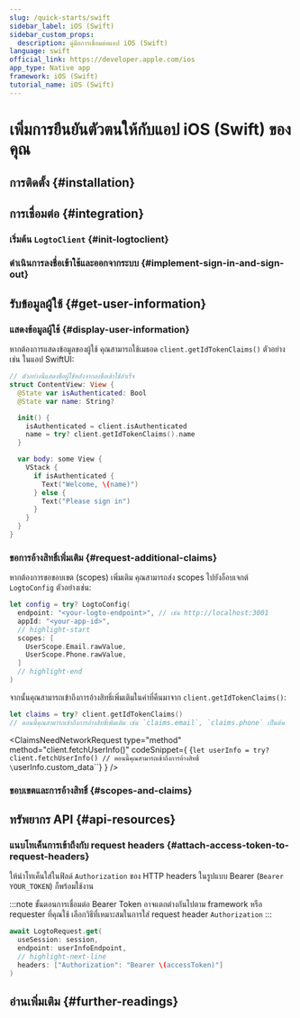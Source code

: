 ```yaml
---
slug: /quick-starts/swift
sidebar_label: iOS (Swift)
sidebar_custom_props:
  description: คู่มือการเชื่อมต่อแอป iOS (Swift)
language: swift
official_link: https://developer.apple.com/ios
app_type: Native app
framework: iOS (Swift)
tutorial_name: iOS (Swift)
---
```





# เพิ่มการยืนยันตัวตนให้กับแอป iOS (Swift) ของคุณ

<AppNote type="Native app" />

## การติดตั้ง \{#installation}

<AddSdk />

## การเชื่อมต่อ \{#integration}

### เริ่มต้น `LogtoClient` \{#init-logtoclient}

<InitClient />

### ดำเนินการลงชื่อเข้าใช้และออกจากระบบ \{#implement-sign-in-and-sign-out}

<ImplementSignInAndSignOut />

<Checkpoint />

## รับข้อมูลผู้ใช้ \{#get-user-information}

### แสดงข้อมูลผู้ใช้ \{#display-user-information}

หากต้องการแสดงข้อมูลของผู้ใช้ คุณสามารถใช้เมธอด `client.getIdTokenClaims()` ตัวอย่างเช่น ในแอป SwiftUI:

```swift title="ContentView.swift"
// ตัวอย่างนี้แสดงชื่อผู้ใช้หลังจากลงชื่อเข้าใช้สำเร็จ
struct ContentView: View {
  @State var isAuthenticated: Bool
  @State var name: String?

  init() {
    isAuthenticated = client.isAuthenticated
    name = try? client.getIdTokenClaims().name
  }

  var body: some View {
    VStack {
      if isAuthenticated {
        Text("Welcome, \(name)")
      } else {
        Text("Please sign in")
      }
    }
  }
}
```

### ขอการอ้างสิทธิ์เพิ่มเติม \{#request-additional-claims}

<FindUserInfoMissing method="client.getIdTokenClaims()" />

<ScopesAndClaimsIntroduction />

หากต้องการขอขอบเขต (scopes) เพิ่มเติม คุณสามารถส่ง scopes ไปยังอ็อบเจกต์ `LogtoConfig` ตัวอย่างเช่น:

```swift title="ContentView.swift"
let config = try? LogtoConfig(
  endpoint: "<your-logto-endpoint>", // เช่น http://localhost:3001
  appId: "<your-app-id>",
  // highlight-start
  scopes: [
    UserScope.Email.rawValue,
    UserScope.Phone.rawValue,
  ]
  // highlight-end
)
```

จากนั้นคุณสามารถเข้าถึงการอ้างสิทธิ์เพิ่มเติมในค่าที่คืนมาจาก `client.getIdTokenClaims()`:

```swift
let claims = try? client.getIdTokenClaims()
// ตอนนี้คุณสามารถเข้าถึงการอ้างสิทธิ์เพิ่มเติม เช่น `claims.email`, `claims.phone` เป็นต้น
```

<ClaimsNeedNetworkRequest
  type="method"
  method="client.fetchUserInfo()"
  codeSnippet={
    <CodeBlock language="swift">{`let userInfo = try? client.fetchUserInfo()
// ตอนนี้คุณสามารถเข้าถึงการอ้างสิทธิ์ \`userInfo.custom_data\``}</CodeBlock>
  }
/>

### ขอบเขตและการอ้างสิทธิ์ \{#scopes-and-claims}

<ScopesAndClaims />

## ทรัพยากร API \{#api-resources}

<ApiResources />

### แนบโทเค็นการเข้าถึงกับ request headers \{#attach-access-token-to-request-headers}

ให้นำโทเค็นใส่ในฟิลด์ `Authorization` ของ HTTP headers ในรูปแบบ Bearer (`Bearer YOUR_TOKEN`) ก็พร้อมใช้งาน

:::note
ขั้นตอนการเชื่อมต่อ Bearer Token อาจแตกต่างกันไปตาม framework หรือ requester ที่คุณใช้ เลือกวิธีที่เหมาะสมในการใส่ request header `Authorization`
:::

```swift
await LogtoRequest.get(
  useSession: session,
  endpoint: userInfoEndpoint,
  // highlight-next-line
  headers: ["Authorization": "Bearer \(accessToken)"]
)
```

## อ่านเพิ่มเติม \{#further-readings}

<FurtherReadings />
